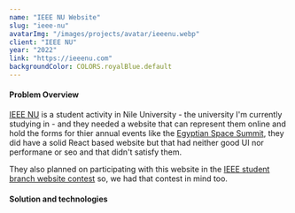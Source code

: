 ```yaml
---
name: "IEEE NU Website"
slug: "ieee-nu"
avatarImg: "/images/projects/avatar/ieeenu.webp"
client: "IEEE NU"
year: "2022"
link: "https://ieeenu.com"
backgroundColor: COLORS.royalBlue.default
---
```


#### Problem Overview

[IEEE NU](https://ieeenu.com) is a student activity in Nile University - the university I'm currently studying in - and they needed a website that can represent them online and hold the forms for thier annual events like the [Egyptian Space Summit](https://ieeenu.com/spacesummit), they did have a solid React based website but that had neither good UI nor performane or seo and that didn't satisfy them.

<VideoPlayer loop autoPlay="autoplay" muted caption="IEEE NU's previous website">
  <source src="/videos/projects/legacy-ieeenu.webm" type="video/webm" />
  <source src="/videos/projects/legacy-ieeenu.mp4" type="video/mp4" />
</VideoPlayer>

They also planned on participating with this website in the [IEEE student branch website contest](https://students.ieee.org/student-opportunities/sac-awards-programs/ieee-student-branch-website-contest/) so, we had that contest in mind too. 

#### Solution and technologies